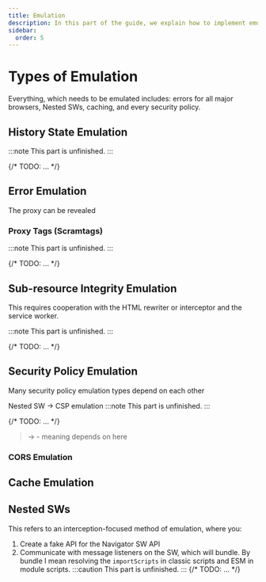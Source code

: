 ```yaml
---
title: Emulation
description: In this part of the guide, we explain how to implement emulation features into your interception proxy.
sidebar:
  order: 5
---
```


# Types of Emulation

Everything, which needs to be emulated includes: errors for all major browsers, Nested SWs, caching, and every security policy.

## History State Emulation

:::note
This part is unfinished.
:::

{/* TODO: ... */}

## Error Emulation

The proxy can be revealed

### Proxy Tags (Scramtags)

:::note
This part is unfinished.
:::

{/* TODO: ... */}

## Sub-resource Integrity Emulation

This requires cooperation with the HTML rewriter or interceptor and the service worker.

:::note
This part is unfinished.
:::

{/* TODO: ... */}

## Security Policy Emulation

Many security policy emulation types depend on each other

Nested SW -> CSP emulation
:::note
This part is unfinished.
:::

{/* TODO: ... */}

> -> - meaning depends on here

### CORS Emulation

## Cache Emulation

## Nested SWs

This refers to an interception-focused method of emulation, where you:

1. Create a fake API for the Navigator SW API
2. Communicate with message listeners on the SW, which will bundle. By bundle I mean resolving the `importScripts` in classic scripts and ESM in module scripts.
   :::caution
   This part is unfinished.
   :::
   {/* TODO: ... */}
